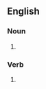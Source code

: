 ==English==

===Noun===
{{head|en|noun form}}

# {{plural of|en|housemaid}}

===Verb===
{{head|en|verb form}}

# {{en-third-person singular of|housemaid}}
